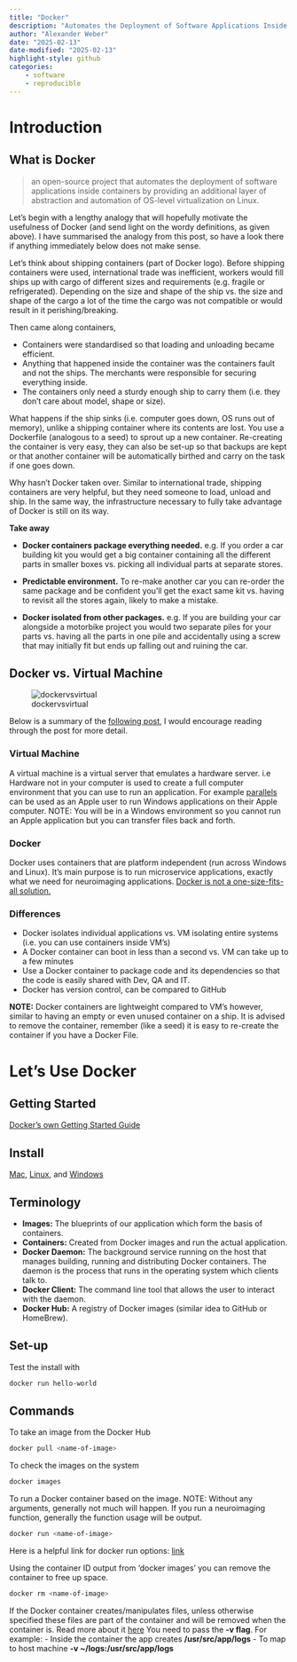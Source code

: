 ```yaml
---
title: "Docker"
description: "Automates the Deployment of Software Applications Inside Containers"
author: "Alexander Weber"
date: "2025-02-13"
date-modified: "2025-02-13"
highlight-style: github
categories:
    - software
    - reproducible
---
```


# Introduction

## What is Docker

> an open-source project that automates the deployment of software applications inside containers by providing an additional layer of abstraction and automation of OS-level virtualization on Linux.

Let's begin with a lengthy analogy that will hopefully motivate the usefulness of Docker (and send light on the wordy definitions, as given above).
I have summarised the analogy from this post, so have a look there if anything immediately below does not make sense.

Let's think about shipping containers (part of Docker logo). Before shipping containers were used, international trade was inefficient, workers would fill ships up with cargo of different sizes and requirements (e.g. fragile or refrigerated). Depending on the size and shape of the ship vs. the size and shape of the cargo a lot of the time the cargo was not compatible or would result in it perishing/breaking.

Then came along containers,

- Containers were standardised so that loading and unloading became efficient.
- Anything that happened inside the container was the containers fault and not the ships. The merchants were responsible for securing everything inside.
- The containers only need a sturdy enough ship to carry them (i.e. they don't care about model, shape or size).

What happens if the ship sinks (i.e. computer goes down, OS runs out of memory), unlike a shipping container where its contents are lost. You use a Dockerfile (analogous to a seed) to sprout up a new container. Re-creating the container is very easy, they can also be set-up so that backups are kept or that another container will be automatically birthed and carry on the task if one goes down.

Why hasn't Docker taken over.
Similar to international trade, shipping containers are very helpful, but they need someone to load, unload and ship. In the same way, the infrastructure necessary to fully take advantage of Docker is still on its way.

**Take away**

- **Docker containers package everything needed.** e.g. If you order a car building kit you would get a big container containing all the different parts in smaller boxes vs. picking all individual parts at separate stores.

- **Predictable environment.** To re-make another car you can re-order the same package and be confident you'll get the exact same kit vs. having to revisit all the stores again, likely to make a mistake.

- **Docker isolated from other packages.** e.g. If you are building your car alongside a motorbike project you would two separate piles for your parts vs. having all the parts in one pile and accidentally using a screw that may initially fit but ends up falling out and ruining the car.

## Docker vs. Virtual Machine

![dockervsvirtual](../../img/docker.png)

Below is a summary of the [following post](hhttps://www.aquasec.com/cloud-native-academy/docker-container/docker-containers-vs-virtual-machines/ttps://link), I would encourage reading through the post for more detail.

### Virtual Machine

A virtual machine is a virtual server that emulates a hardware server. i.e Hardware not in your computer is used to create a full computer environment that you can use to run an application. For example [parallels](https://www.parallels.com/ca/) can be used as an Apple user to run Windows applications on their Apple computer. NOTE: You will be in a Windows environment so you cannot run an Apple application but you can transfer files back and forth.

### Docker

Docker uses containers that are platform independent (run across Windows and Linux). It's main purpose is to run microservice applications, exactly what we need for neuroimaging applications. [Docker is not a one-size-fits-all solution.](https://www.freecodecamp.org/news/7-cases-when-not-to-use-docker/)

### Differences

- Docker isolates individual applications vs. VM isolating entire systems (i.e. you can use containers inside VM's)
- A Docker container can boot in less than a second vs. VM can take up to a few minutes
- Use a Docker container to package code and its dependencies so that the code is easily shared with Dev, QA and IT.
- Docker has version control, can be compared to GitHub

**NOTE:** Docker containers are lightweight compared to VM's however, similar to having an empty or even unused container on a ship. It is advised to remove the container, remember (like a seed) it is easy to re-create the container if you have a Docker File.

# Let's Use Docker

## Getting Started

[Docker's own Getting Started Guide](https://docs.docker.com/get-started/)

## Install

[Mac](https://docs.docker.com/docker-for-mac/install/), [Linux](https://docs.docker.com/engine/install/ubuntu/), and [Windows](https://docs.docker.com/docker-for-windows/install/)

## Terminology

-  **Images:** The blueprints of our application which form the basis of containers.
-  **Containers:** Created from Docker images and run the actual application.
-  **Docker Daemon:** The background service running on the host that manages building, running and distributing Docker containers. The daemon is the process that runs in the operating system which clients talk to.
-  **Docker Client:** The command line tool that allows the user to interact with the daemon.
-  **Docker Hub:** A registry of Docker images (similar idea to GitHub or HomeBrew).

## Set-up

Test the install with
```bash
docker run hello-world
```

## Commands

To take an image from the Docker Hub
```bash
docker pull <name-of-image>
```

To check the images on the system
```bash
docker images
```

To run a Docker container based on the image. NOTE: Without any arguments, generally not much will happen. If you run a neuroimaging function, generally the function usage will be output.
```bash
docker run <name-of-image>
```

Here is a helpful link for docker run options: [link](https://docs.docker.com/engine/reference/commandline/run/)

Using the container ID output from 'docker images' you can remove the container to free up space.
```bash
docker rm <name-of-image>
```

If the Docker container creates/manipulates files, unless otherwise specified these files are part of the container and will be removed when the container is. Read more about it [here](https://flaviocopes.com/docker-access-files-outside-container/)
You need to pass the **-v flag**.
For example:
- Inside the container the app creates **/usr/src/app/logs**
- To map to host machine **-v ~/logs:/usr/src/app/logs**
